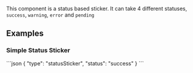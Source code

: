 
This component is a status based sticker. It can take 4 different statuses, `success`, `warning`, `error` and `pending`

## Examples

### Simple Status Sticker

<CodeBlock>
```json
{
    "type": "statusSticker",
    "status": "success"
}
```
</CodeBlock>

<PropertyTable schema={schema}/>
